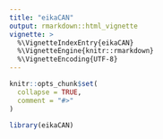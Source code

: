 ```yaml
---
title: "eikaCAN"
output: rmarkdown::html_vignette
vignette: >
  %\VignetteIndexEntry{eikaCAN}
  %\VignetteEngine{knitr::rmarkdown}
  %\VignetteEncoding{UTF-8}
---
```


```r
knitr::opts_chunk$set(
  collapse = TRUE,
  comment = "#>"
)
```

```r
library(eikaCAN)
```
